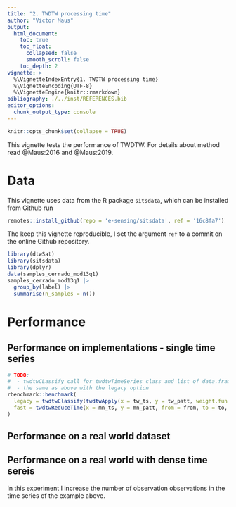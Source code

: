```yaml
---
title: "2. TWDTW processing time"
author: "Victor Maus"
output:
  html_document:
    toc: true
    toc_float:
      collapsed: false
      smooth_scroll: false
    toc_depth: 2
vignette: >
  %\VignetteIndexEntry{1. TWDTW processing time}
  %\VignetteEncoding{UTF-8}
  %\VignetteEngine{knitr::rmarkdown}
bibliography: ./../inst/REFERENCES.bib
editor_options: 
  chunk_output_type: console
---
```


```r
knitr::opts_chunk$set(collapse = TRUE)
```
This vignette tests the performance of TWDTW. For details about method read @Maus:2016 and @Maus:2019.

# Data 

This vignette uses data from the R package `sitsdata`, which can be installed from Github run
```r
remotes::install_github(repo = 'e-sensing/sitsdata', ref = '16c8fa7')
```
The keep this vignette reproducible, I set the argument `ref` to a commit on the online Github repository.

```r
library(dtwSat)
library(sitsdata)
library(dplyr)
data(samples_cerrado_mod13q1)
samples_cerrado_mod13q1 |> 
  group_by(label) |> 
  summarise(n_samples = n())
```

# Performance 

## Performance on implementations - single time series


```r

# TODO: 
#  - twdtwCLassify call for twdtwTimeSeries class and list of data.frame/data.table
#  - the same as above with the legacy option
rbenchmark::benchmark(
  legacy = twdtwClassify(twdtwApply(x = tw_ts, y = tw_patt, weight.fun = log_fun), from = from, to = to, by = by)[[1]],
  fast = twdtwReduceTime(x = mn_ts, y = mn_patt, from = from, to = to, by = by)
)
```

## Performance on a real world dataset

## Performance on a real world with dense time sereis

In this experiment I increase the number of observation observations in the time series of the example above.





